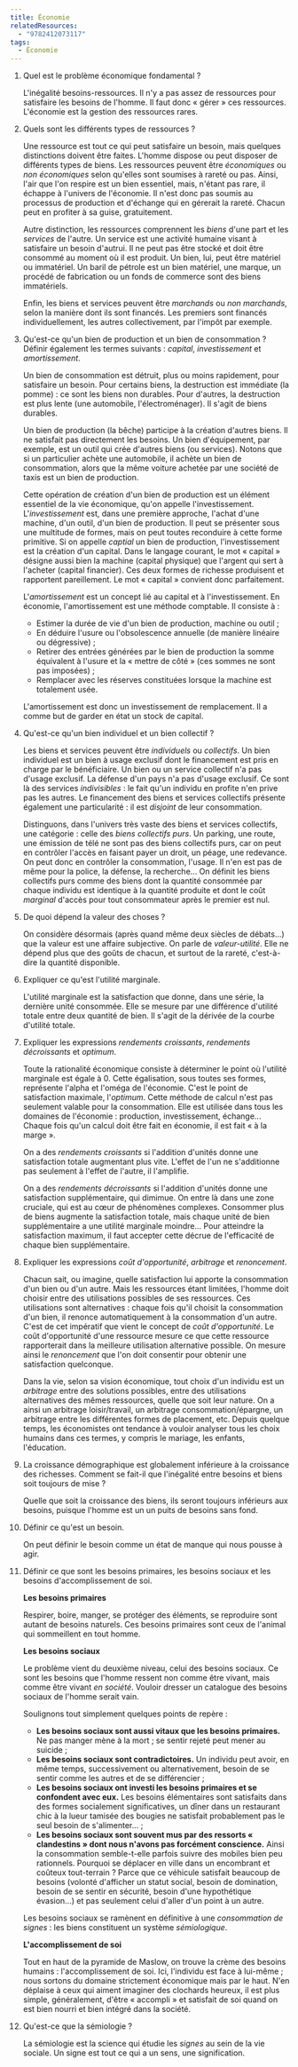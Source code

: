 ```yaml
---
title: Économie
relatedResources:
  - "9782412073117"
tags:
  - Économie
---
```


1. Quel est le problème économique fondamental ?

   <Solution>

   L'inégalité besoins-ressources. Il n'y a pas assez de ressources pour
   satisfaire les besoins de l'homme. Il faut donc « gérer » ces ressources.
   L'économie est la gestion des ressources rares.

   </Solution>

2. Quels sont les différents types de ressources ?

   <Solution>

   Une ressource est tout ce qui peut satisfaire un besoin, mais quelques
   distinctions doivent être faites. L'homme dispose ou peut disposer de
   différents types de biens. Les ressources peuvent être _économiques_ ou _non
   économiques_ selon qu'elles sont soumises à rareté ou pas. Ainsi, l'air que
   l'on respire est un bien essentiel, mais, n'étant pas rare, il échappe à
   l'univers de l'économie. Il n'est donc pas soumis au processus de production
   et d'échange qui en gérerait la rareté. Chacun peut en profiter à sa guise,
   gratuitement.

   Autre distinction, les ressources comprennent les _biens_ d'une part et les
   _services_ de l'autre. Un service est une activité humaine visant à
   satisfaire un besoin d'autrui. Il ne peut pas être stocké et doit être
   consommé au moment où il est produit. Un bien, lui, peut être matériel ou
   immatériel. Un baril de pétrole est un bien matériel, une marque, un procédé
   de fabrication ou un fonds de commerce sont des biens immatériels.

   Enfin, les biens et services peuvent être _marchands_ ou _non marchands_,
   selon la manière dont ils sont financés. Les premiers sont financés
   individuellement, les autres collectivement, par l'impôt par exemple.

   </Solution>

3. Qu'est-ce qu'un bien de production et un bien de consommation ? Définir
   également les termes suivants : _capital_, _investissement_ et
   _amortissement_.

   <Solution>

   Un bien de consommation est détruit, plus ou moins rapidement, pour
   satisfaire un besoin. Pour certains biens, la destruction est immédiate (la
   pomme) : ce sont les biens non durables. Pour d'autres, la destruction est
   plus lente (une automobile, l'électroménager). Il s'agit de biens durables.

   Un bien de production (la bêche) participe à la création d'autres biens. Il
   ne satisfait pas directement les besoins. Un bien d'équipement, par exemple,
   est un outil qui crée d'autres biens (ou services). Notons que si un
   particulier achète une automobile, il achète un bien de consommation, alors
   que la même voiture achetée par une société de taxis est un bien de
   production.

   Cette opération de création d'un bien de production est un élément essentiel
   de la vie économique, qu'on appelle l'investissement. L'_investissement_ est,
   dans une première approche, l'achat d'une machine, d'un outil, d'un bien de
   production. Il peut se présenter sous une multitude de formes, mais on peut
   toutes reconduire à cette forme primitive. Si on appelle _captial_ un bien de
   production, l'investissement est la création d'un capital. Dans le langage
   courant, le mot « capital » désigne aussi bien la machine (capital physique)
   que l'argent qui sert à l'acheter (capital financier). Ces deux formes de
   richesse produisent et rapportent pareillement. Le mot « capital » convient
   donc parfaitement.

   L'_amortissement_ est un concept lié au capital et à l'investissement. En
   économie, l'amortissement est une méthode comptable. Il consiste à :

   - Estimer la durée de vie d'un bien de production, machine ou outil ;
   - En déduire l'usure ou l'obsolescence annuelle (de manière linéaire ou
     dégressive) ;
   - Retirer des entrées générées par le bien de production la somme équivalent
     à l'usure et la « mettre de côté » (ces sommes ne sont pas imposées) ;
   - Remplacer avec les réserves constituées lorsque la machine est totalement
     usée.

   L'amortissement est donc un investissement de remplacement. Il a comme but de
   garder en état un stock de capital.

   </Solution>

4. Qu'est-ce qu'un bien individuel et un bien collectif ?

   <Solution>

   Les biens et services peuvent être _individuels_ ou _collectifs_. Un bien
   individuel est un bien à usage exclusif dont le financement est pris en
   charge par le bénéficiaire. Un bien ou un service collectif n'a pas d'usage
   exclusif. La défense d'un pays n'a pas d'usage exclusif. Ce sont là des
   services _indivisibles_ : le fait qu'un individu en profite n'en prive pas
   les autres. Le financement des biens et services collectifs présente
   également une particularité : il est _disjoint_ de leur consommation.

   Distinguons, dans l'univers très vaste des biens et services collectifs, une
   catégorie : celle des _biens collectifs purs_. Un parking, une route, une
   émission de télé ne sont pas des biens collectifs purs, car on peut en
   contrôler l'accès en faisant payer un droit, un péage, une redevance. On peut
   donc en contrôler la consommation, l'usage. Il n'en est pas de même pour la
   police, la défense, la recherche... On définit les biens collectifs purs
   comme des biens dont la quantité consommée par chaque individu est identique
   à la quantité produite et dont le coût _marginal_ d'accès pour tout
   consommateur après le premier est nul.

   </Solution>

5. De quoi dépend la valeur des choses ?

   <Solution>

   On considère désormais (après quand même deux siècles de débats...) que la
   valeur est une affaire subjective. On parle de _valeur-utilité_. Elle ne
   dépend plus que des goûts de chacun, et surtout de la rareté, c'est-à-dire la
   quantité disponible.

   </Solution>

6. Expliquer ce qu'est l'utilité marginale.

   <Solution>

   L'utilité marginale est la satisfaction que donne, dans une série, la
   dernière unité consommée. Elle se mesure par une différence d'utilité totale
   entre deux quantité de bien. Il s'agit de la dérivée de la courbe d'utilité
   totale.

   </Solution>

7. Expliquer les expressions _rendements croissants_, _rendements décroissants_
   et _optimum_.

   <Solution>

   Toute la rationalité économique consiste à déterminer le point où l'utilité
   marginale est égale à 0. Cette égalisation, sous toutes ses formes,
   représente l'alpha et l'oméga de l'économie. C'est le point de satisfaction
   maximale, l'_optimum_. Cette méthode de calcul n'est pas seulement valable
   pour la consommation. Elle est utilisée dans tous les domaines de l'économie
   : production, investissement, échange... Chaque fois qu'un calcul doit être
   fait en économie, il est fait « à la marge ».

   On a des _rendements croissants_ si l'addition d'unités donne une
   satisfaction totale augmentant plus vite. L'effet de l'un ne s'additionne pas
   seulement à l'effet de l'autre, il l'amplifie.

   On a des _rendements décroissants_ si l'addition d'unités donne une
   satisfaction supplémentaire, qui dimimue. On entre là dans une zone cruciale,
   qui est au cœur de phénomènes complexes. Consommer plus de biens augmente la
   satisfaction totale, mais chaque unité de bien supplémentaire a une utilité
   marginale moindre... Pour atteindre la satisfaction maximum, il faut accepter
   cette décrue de l'efficacité de chaque bien supplémentaire.

   </Solution>

8. Expliquer les expressions _coût d'opportunité_, _arbitrage_ et _renoncement_.

   <Solution>

   Chacun sait, ou imagine, quelle satisfaction lui apporte la consommation d'un
   bien ou d'un autre. Mais les ressources étant limitées, l'homme doit choisir
   entre des utilisations possibles de ses ressources. Ces utilisations sont
   alternatives : chaque fois qu'il choisit la consommation d'un bien, il
   renonce automatiquement à la consommation d'un autre. C'est de cet impératif
   que vient le concept de _coût d'opportunité_. Le coût d'opportunité d'une
   ressource mesure ce que cette ressource rapporterait dans la meilleure
   utilisation alternative possible. On mesure ainsi le _renoncement_ que l'on
   doit consentir pour obtenir une satisfaction quelconque.

   Dans la vie, selon sa vision économique, tout choix d'un individu est un
   _arbitrage_ entre des solutions possibles, entre des utilisations
   alternatives des mêmes ressources, quelle que soit leur nature. On a ainsi un
   arbitrage loisir/travail, un arbitrage consommation/épargne, un arbitrage
   entre les différentes formes de placement, etc. Depuis quelque temps, les
   économistes ont tendance à vouloir analyser tous les choix humains dans ces
   termes, y compris le mariage, les enfants, l'éducation.

   </Solution>

9. La croissance démographique est globalement inférieure à la croissance des
   richesses. Comment se fait-il que l'inégalité entre besoins et biens soit
   toujours de mise ?

   <Solution>

   Quelle que soit la croissance des biens, ils seront toujours inférieurs aux
   besoins, puisque l'homme est un un puits de besoins sans fond.

   </Solution>

10. Définir ce qu'est un besoin.

    <Solution>

    On peut définir le besoin comme un état de manque qui nous pousse à agir.

    </Solution>

11. Définir ce que sont les besoins primaires, les besoins sociaux et les
    besoins d'accomplissement de soi.

    <Solution>

    **Les besoins primaires**

    Respirer, boire, manger, se protéger des éléments, se reproduire sont autant
    de besoins naturels. Ces besoins primaires sont ceux de l'animal qui
    sommeillent en tout homme.

    **Les besoins sociaux**

    Le problème vient du deuxième niveau, celui des besoins sociaux. Ce sont les
    besoins que l'homme ressent non comme être vivant, mais comme être vivant
    _en société_. Vouloir dresser un catalogue des besoins sociaux de l'homme
    serait vain.

    Soulignons tout simplement quelques points de repère :

    - **Les besoins sociaux sont aussi vitaux que les besoins primaires.** Ne
      pas manger mène à la mort ; se sentir rejeté peut mener au suicide ;
    - **Les besoins sociaux sont contradictoires.** Un individu peut avoir, en
      même temps, successivement ou alternativement, besoin de se sentir comme
      les autres et de se différencier ;
    - **Les besoins sociaux ont investi les besoins primaires et se confondent
      avec eux.** Les besoins élémentaires sont satisfaits dans des formes
      socialement significatives, un dîner dans un restaurant chic à la lueur
      tamisée des bougies ne satisfait probablement pas le seul besoin de
      s'alimenter... ;
    - **Les besoins sociaux sont souvent mus par des ressorts « clandestins »
      dont nous n'avons pas forcément conscience.** Ainsi la consommation
      semble-t-elle parfois suivre des mobiles bien peu rationnels. Pourquoi se
      déplacer en ville dans un encombrant et coûteux tout-terrain ? Parce que
      ce véhicule satisfait beaucoup de besoins (volonté d'afficher un statut
      social, besoin de domination, besoin de se sentir en sécurité, besoin
      d'une hypothétique évasion...) et pas seulement celui d'aller d'un point à
      un autre.

    Les besoins sociaux se ramènent en définitive à une _consommation de signes_
    : les biens constituent un système _sémiologique_.

    **L'accomplissement de soi**

    Tout en haut de la pyramide de Maslow, on trouve la crème des besoins
    humains : l'accomplissement de soi. Ici, l'individu est face à lui-même ;
    nous sortons du domaine strictement économique mais par le haut. N'en
    déplaise à ceux qui aiment imaginer des clochards heureux, il est plus
    simple, généralement, d'être « accompli » et satisfait de soi quand on est
    bien nourri et bien intégré dans la société.

    </Solution>

12. Qu'est-ce que la sémiologie ?

    <Solution>

    La sémiologie est la science qui étudie les _signes_ au sein de la vie
    sociale. Un signe est tout ce qui a un sens, une signification.

    </Solution>
